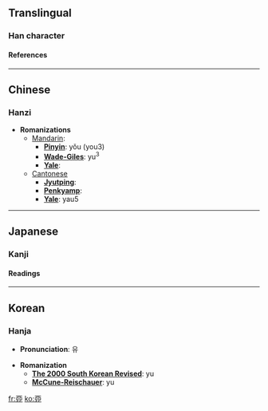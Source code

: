 {{see|酉}}<!-- may be replaced by zh-forms -->

==Translingual==
===Han character===
{{Han char|rad=一|as=06|sn=7|so=|four=|canj=一中中尸 (MLLS)|cmean=ancient form of the tenth of the twelve Terrestrial Branches, [[酉]]}}
====References====
{{Han ref|kx=0078.110|dkj=00048|dj=0157.180|hdz=10021.060|uh=4E23|ud=20003}}

----
==Chinese==
===Hanzi===


* '''Romanizations'''
** [[Mandarin]]:
*** '''[[Pinyin]]''': yǒu (you3)
*** '''[[Wade-Giles]]''': yu<sup>3</sup>
*** '''[[Yale]]''': 
**[[Cantonese]]
***'''[[Jyutping]]''':
***'''[[Penkyamp]]''': 
***'''[[Yale]]''': yau5


----
==Japanese==
===Kanji===


{{ja-kanji|grade=|rs=一06|simple=}}
====Readings====
{{ja-readings|on=[[ゆう]] (yū)|kun=[[とり]] (tori)}}


----
==Korean==
===Hanja===

* '''Pronunciation''': 유

* '''Romanization'''
** '''[[The 2000 South Korean Revised Romanization|The 2000 South Korean Revised]]''': yu
** '''[[McCune-Reischauer]]''': yu


[[fr:丣]]
[[ko:丣]]